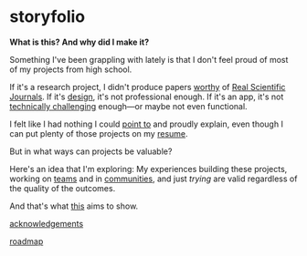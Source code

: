 
<Layout>

# storyfolio

**What is this? And why did I make it?**

Something I've been grappling with lately is that I don't feel proud of most of my projects from high school.

If it's a research project, I didn't produce papers [worthy](worthy) of [Real Scientific Journals](jei). If it's [design](MAHacks), it's not professional enough. If it's an app, it's not [technically challenging](messagemake) enough—or maybe not even functional.

I felt like I had nothing I could [point to](point-to) and proudly explain, even though I can put plenty of those projects on my [resume](resume).

But in what ways can projects be valuable?

Here's an idea that I'm exploring: My experiences building these projects, working on [teams](teams) and in [communities](hack-club), and just *trying* are valid regardless of the quality of the outcomes.

And that's what [this](/) aims to show.

[acknowledgements](acknowledgements)

[roadmap](roadmap)

</Layout>

